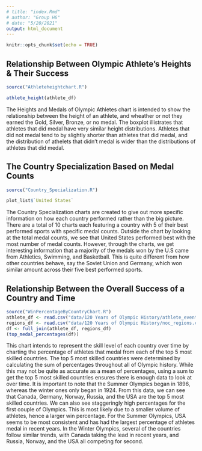 ```yaml
---
# title: "index.Rmd"
# author: "Group H6"
# date: "5/20/2021"
output: html_document
---
```


```r
knitr::opts_chunk$set(echo = TRUE)
```


## Relationship Between Olympic Athlete's Heights & Their Success
``` r
source("Athleteheightchart.R")
```
``` r
athlete_height(athlete_df)
```

The Heights and Medals of Olympic Athletes chart is intended to show the relationship between the height of an athlete, and wheather or not they earned the Gold, Silver, Bronze, or no medal. The boxplot illistrates that athletes that did medal have very similar height distributions. Athletes that did not medal tend to by slightly shorter than athletes that did medal, and the distribution of athelets that didn't medal is wider than the distributions of athletes that did medal. 

## The Country Specialization Based on Medal Counts
``` r
source("Country_Specialization.R")
```
``` r
plot_list$`United States`
```

The Country Specialization charts are created to give out more specific information on how each country performed rather than the big picture. There are a total of 10 charts each featuring a country with 5 of their best performed sports with specific medal counts. Outside the chart by looking at the total medal counts, we see that United States performed best with the most number of medal counts. However, through the charts, we get interesting information that a majority of the medals won by the U.S came from Athletics, Swimming, and Basketball. This is quite different from how other countries behave, say the Soviet Union and Germany, which won similar amount across their five best performed sports.

## Relationship Between the Overall Success of a Country and Time
```r
source("WinPercentageByCountryChart.R")
athlete_df <- read.csv("data/120 Years of Olympic History/athlete_events.csv")
regions_df <- read.csv("data/120 Years of Olympic History/noc_regions.csv")
df <- full_join(athlete_df, regions_df)
(top_medal_percentages(df))
```

This chart intends to represent the skill level of each country over time by
charting the percentage of athletes that medal from each of the top 5 most
skilled countries. The top 5 most skilled countries were determined by
calculating the sum of percentages throughout all of Olympic history. While this
may not be quite as accurate as a mean of percentages, using a sum to get the
top 5 most skilled countries ensures there is enough data to look at over time.
It is important to note that the Summer Olympics began in 1896, whereas the
winter ones only began in 1924. From this data, we can see that Canada, Germany,
Norway, Russia, and the USA are the top 5 most skilled countries. We can also
see staggeringly high percentages for the first couple of Olympics. This is most
likely due to a smaller volume of athletes, hence a larger win percentage. For
the Summer Olympics, USA seems to be most consistent and has had the largest
percentage of athletes medal in recent years. In the Winter Olympics, several
of the countries follow similar trends, with Canada taking the lead in recent
years, and Russia, Norway, and the USA all competing for second.